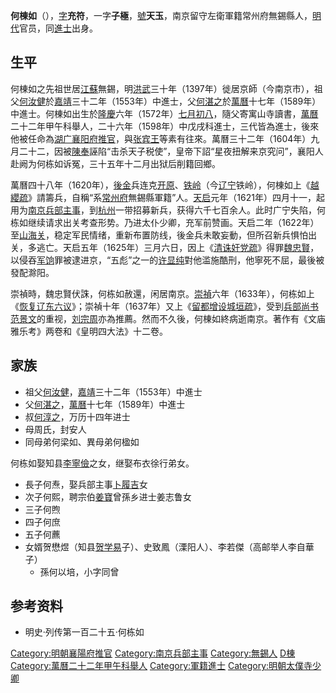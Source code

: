 '''何棟如'''（{{bd|1572年||1637年|catIdx=H何}}），[[表字|字]]'''充符'''，一字'''子極'''，[[號|號]]'''天玉'''，南京留守左衛軍籍常州府無錫縣人，[[明代|明代]]官员，同[[進士|進士]]出身。

==生平==
何棟如之先祖世居[[江蘇|江蘇]]無錫，明[[洪武|洪武]]三十年（1397年）徙居京師（今南京市），祖父[[何汝健|何汝健]]於[[嘉靖|嘉靖]]三十二年（1553年）中進士，父[[何湛之|何湛之]]於[[萬曆|萬曆]]十七年（1589年）中進士。何棟如出生於[[隆慶_(明)|隆慶]]六年（1572年）[[七月初八|七月初八]]，隨父寄寓山寺讀書，[[萬曆|萬曆]]二十二年甲午科舉人，二十六年（1598年）中戊戌科進士，三代皆為進士，後來他被任命為[[湖广|湖广]][[襄阳府|襄阳府]][[推官|推官]]，與[[张宾王|张宾王]]等素有往來。萬曆三十二年（1604年）九月二十二，因被[[陳奉|陳奉]]誣陷“击杀天子税使”，皇帝下詔“星夜扭解来京究问”，襄阳人赴阙为何栋如诉冤，三十五年十二月出狱后削籍回鄉。

萬曆四十八年（1620年），[[後金|後金]]兵连克[[开原|开原]]、[[铁岭|铁岭]]（今[[辽宁|辽宁]]铁岭），何棟如上《[[越纓疏|越纓疏]]》請籌兵，自稱“系[[常州府|常州府]]無錫縣軍籍”人。[[天启|天启]]元年（1621年）四月十一，起用为[[南京|南京]][[兵部|兵部]][[主事|主事]]，到[[杭州|杭州]]一带招募新兵，获得六千七百余人。此时广宁失陷，何栋如继续请求出关考查形势。乃进太仆少卿，充军前赞画。天启二年（1622年）至[[山海关|山海关]]，稳定军民情绪，重新布置防线，後金兵未敢妄動，但所召新兵惧怕出关，多逃亡。天启五年（1625年）三月六日，因上《[[清诛奸党疏|清诛奸党疏]]》得罪[[魏忠賢|魏忠賢]]，以侵吞[[军饷|军饷]]罪被逮进京，“五彪”之一的[[许显纯|许显纯]]對他滥施酷刑，他寧死不屈，最後被發配滁阳。

崇禎時，魏忠賢伏誅，何栋如赦還，闲居南京。[[崇禎|崇禎]]六年（1633年），何栋如上《[[恢复辽东六议|恢复辽东六议]]》；崇禎十年（1637年）又上《[[留都增设城垣疏|留都增设城垣疏]]》，受到[[兵部尚书|兵部尚书]][[范景文|范景文]]的重视，[[刘宗周|刘宗周]]亦為推薦。然而不久後，何棟如終病逝南京。著作有《文庙雅乐考》两卷和《皇明四大法》十二卷。

==家族==
*祖父[[何汝健|何汝健]]，[[嘉靖|嘉靖]]三十二年（1553年）中進士
*父[[何湛之|何湛之]]，[[萬曆|萬曆]]十七年（1589年）中進士
*叔[[何淳之|何淳之]]，万历十四年进士
*母周氏，封安人
*同母弟何梁如、異母弟何楹如
何栋如娶知县[[李寧儉|李寧儉]]之女，继娶布衣徐行弟女。
*長子何焘，娶兵部主事[[卜履吉|卜履吉]]女
*次子何熙，聘宗伯[[姜寶|姜寶]]曾孫乡进士姜志鲁女
*三子何煦
*四子何庶
*五子何藨
*女婿贺懋煜（知县[[贺学易|贺学易]]子）、史致鳳（溧阳人）、李若傑（高邮举人李自華子）
**孫何以培，小字同曾

==参考资料==
*明史·列传第一百二十五·何栋如


{{萬曆二十六年戊戌科殿試金榜}}
{{DEFAULTSORT:He何}}
[[Category:明朝襄陽府推官|Category:明朝襄陽府推官]]
[[Category:南京兵部主事|Category:南京兵部主事]]
[[Category:無錫人|Category:無錫人]]
[[Category:何姓|D棟]]
[[Category:萬曆二十二年甲午科舉人|Category:萬曆二十二年甲午科舉人]]
[[Category:軍籍進士|Category:軍籍進士]]
[[Category:明朝太僕寺少卿|Category:明朝太僕寺少卿]]